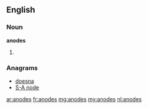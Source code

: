 ==English==

===Noun===
'''anodes'''

# {{plural of|anode}}

===Anagrams===
* [[doesna#English|doesna]]
* [[S-A node#English|S-A node]]

[[ar:anodes]]
[[fr:anodes]]
[[mg:anodes]]
[[my:anodes]]
[[nl:anodes]]